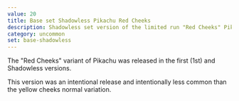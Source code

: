 ```yaml
---
value: 20
title: Base set Shadowless Pikachu Red Cheeks
description: Shadowless set version of the limited run "Red Cheeks" Pikachu variant.
category: uncommon
set: base-shadowless
---
```


The "Red Cheeks" variant of Pikachu was released in the first (1st) and Shadowless versions.

This version was an intentional release and intentionally less common than the yellow cheeks normal variation.
